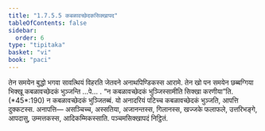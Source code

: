 ```yaml
---
title: "1.7.5.5 कबळावच्छेदकसिक्खापद"
tableOfContents: false
sidebar:
  order: 6
type: "tipitaka"
basket: "vi"
book: "paci"
---
```



<DynamicBreadcrumb />

<Division number="621" book="paci">

<Paragraph number="1909" book="paci">
तेन समयेन बुद्धो भगवा सावत्थियं विहरति जेतवने अनाथपिण्डिकस्स आरामे. तेन खो पन समयेन छब्बग्गिया भिक्खू कबळावच्छेदकं भुञ्जन्ति …पे… .
</Paragraph>

<Paragraph number="1910" book="paci">
<Emphasis>“न कबळावच्छेदकं भुञ्जिस्सामीति सिक्खा करणीया”</Emphasis>ति. (*45*:<Emphasis>190</Emphasis>)
</Paragraph>

<Paragraph number="1911" book="paci">
न कबळावच्छेदकं भुञ्जितब्बं. यो अनादरियं पटिच्च कबळावच्छेदकं भुञ्जति, आपत्ति दुक्कटस्स.
</Paragraph>

<Paragraph number="1912" book="paci">
अनापत्ति— असञ्चिच्च, अस्सतिया, अजानन्तस्स, गिलानस्स, खज्जके फलाफले, उत्तरिभङ्गे, आपदासु, उम्मत्तकस्स, आदिकम्मिकस्साति.

</Paragraph>
</Division>

<Paragraph number="1913" type="center" book="paci">
पञ्चमसिक्खापदं निट्ठितं.
</Paragraph>